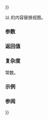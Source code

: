 {{cpp/string/basic_string_view/title|operator{{=}}}}
{{cpp/string/basic_string_view/navbar}}
{{dcl begin}}
{{dcl|since=c++17|1=
constexpr basic_string_view&amp; operator=( const basic_string_view&amp; view ) noexcept = default;
}}
{{dcl end}}

以 {{c|view}} 的内容替换视图。

===参数===
{{par begin}}
{{par|view|要复制的视图}}
{{par end}} 

===返回值===
{{c|*this}}

===复杂度===
常数。

===示例===
{{example|code=
#include &lt;iostream&gt;
#include &lt;string_view&gt;

int main()
{
    std::string_view v = "Hello, world";
    v = v.substr(7);
    std::cout &lt;&lt; v &lt;&lt; '\n';
}
|output=
world
}}

===参阅===
{{dsc begin}}
{{dsc inc|cpp/string/basic_string_view/dsc constructor}}
{{dsc inc|cpp/string/basic_string/dsc operator{{=}}}}
{{dsc end}}

{{langlinks|en|es|ja}}
